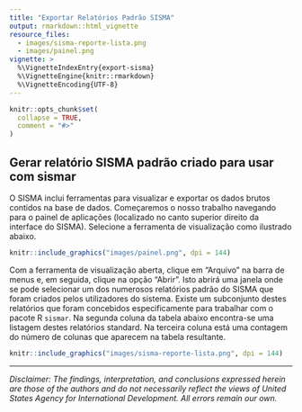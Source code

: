 ```yaml
---
title: "Exportar Relatórios Padrão SISMA"
output: rmarkdown::html_vignette
resource_files:
  - images/sisma-reporte-lista.png
  - images/painel.png
vignette: >
  %\VignetteIndexEntry{export-sisma}
  %\VignetteEngine{knitr::rmarkdown}
  %\VignetteEncoding{UTF-8}
---   
```


```r
knitr::opts_chunk$set(
  collapse = TRUE,
  comment = "#>"
)
```

## Gerar relatório SISMA padrão criado para usar com sismar 

O SISMA inclui ferramentas para visualizar e exportar os dados brutos contidos na base de dados.  Começaremos o nosso trabalho navegando para o painel de aplicações (localizado no canto superior direito da interface do SISMA). Selecione a ferramenta de visualização como ilustrado abaixo.  

```r
knitr::include_graphics("images/painel.png", dpi = 144)
```

Com a ferramenta de visualização aberta, clique em “Arquivo” na barra de menus e, em seguida, clique na opção “Abrir”. Isto abrirá uma janela onde se pode selecionar um dos numerosos relatórios padrão do SISMA que foram criados pelos utilizadores do sistema. Existe um subconjunto destes relatórios que foram concebidos especificamente para trabalhar com o pacote R `sismar`. Na segunda coluna da tabela abaixo encontra-se uma listagem destes relatórios standard.  Na terceira coluna está uma contagem do número de colunas que aparecem na tabela resultante.

```r
knitr::include_graphics("images/sisma-reporte-lista.png", dpi = 144)
```



---

*Disclaimer: The findings, interpretation, and conclusions expressed herein are those of the authors and do not necessarily reflect the views of United States Agency for International Development. All errors remain our own.*
